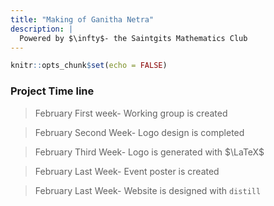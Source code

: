 ---
title: "Making of Ganitha Netra"
description: |
  Powered by $\infty$- the Saintgits Mathematics Club
---

```{r setup, include=FALSE}
knitr::opts_chunk$set(echo = FALSE)
```

### Project Time line

>February First week- Working group is created 

>February Second Week- Logo design is completed

>February Third Week- Logo is generated with $\LaTeX$

>February Last Week- Event poster is created

>February Last Week- Website is designed with `distill`
